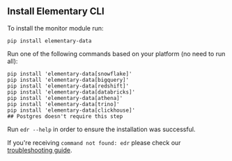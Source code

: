## Install Elementary CLI

To install the monitor module run:

```shell
pip install elementary-data
```

Run one of the following commands based on your platform (no need to run all):

```shell
pip install 'elementary-data[snowflake]'
pip install 'elementary-data[bigquery]'
pip install 'elementary-data[redshift]'
pip install 'elementary-data[databricks]'
pip install 'elementary-data[athena]'
pip install 'elementary-data[trino]'
pip install 'elementary-data[clickhouse]'
## Postgres doesn't require this step
```

Run `edr --help` in order to ensure the installation was successful.

If you're receiving `command not found: edr` please check our [troubleshooting guide](/general/troubleshooting).
